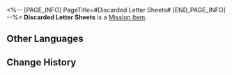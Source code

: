 <%-- [PAGE_INFO]
PageTitle=#Discarded Letter Sheets#
[END_PAGE_INFO] --%>
{{Item Infobox
|id          = 140373
|image       = Item The Xianzhou Luofu Readable 3.png{{subst:void|<!--$UPLOAD:<<SpriteOutput/ItemFigures/190009.png>-<Item The Xianzhou Luofu Readable 3.png>-<Item Icons>>-->}}
|type        = Mission Item
|invCategory = Missions
|rarity      = 3
|effect      = 
|description = A stack of discarded, unused letter paper. The owner seems to have written a few pages before stopping, much like a sudden and transient enthusiasm for learning.
}}
'''Discarded Letter Sheets''' is a [[Mission Item]].

==Other Languages==
{{Other Languages
|en   = Discarded Letter Sheets
|zhs  = 废弃的信纸
|zht  = 廢棄的信紙
|ja   = 廃棄された便箋
|ko   = 버려진 편지지
|es   = Papel de carta desechado
|fr   = Feuilles de papier à lettre
|ru   = Выброшенная бумага
|th   = กระดาษจดหมายที่ถูกทิ้ง
|vi   = Giấy Viết Thư Bỏ Xó
|de   = Weggeworfenes Briefpapier
|id   = Surat yang Dibuang
|pt   = Papeis de Carta Descartados
}}

==Change History==
{{Change History|1.5}}